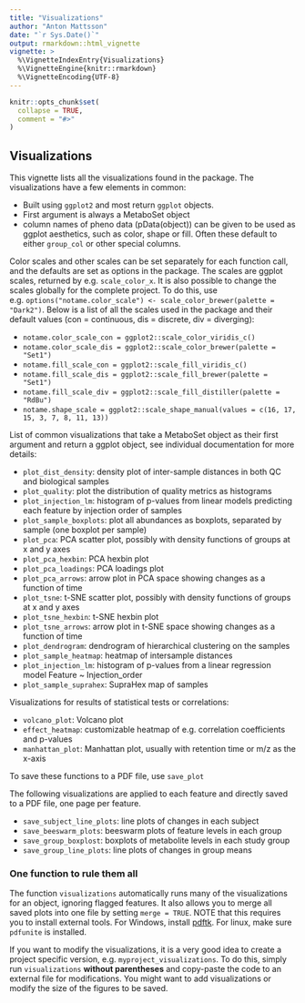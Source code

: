 ---
title: "Visualizations"
author: "Anton Mattsson"
date: "`r Sys.Date()`"
output: rmarkdown::html_vignette
vignette: >
  %\VignetteIndexEntry{Visualizations}
  %\VignetteEngine{knitr::rmarkdown}
  %\VignetteEncoding{UTF-8}
---

```{r setup, include = FALSE}
knitr::opts_chunk$set(
  collapse = TRUE,
  comment = "#>"
)
```

## Visualizations

This vignette lists all the visualizations found in the package.  The visualizations have a few elements in common:

- Built using ```ggplot2``` and most return ```ggplot``` objects.  
- First argument is always a MetaboSet object  
- column names of pheno data (pData(object)) can be given to be used as ggplot aesthetics, such as color, shape or fill. Often these default to either ```group_col``` or other special columns.


Color scales and other scales can be set separately for each function call, and the defaults are set as options in the package. The scales are ggplot scales, returned by e.g. ```scale_color_x```. It is also possible to change the scales globally for the complete project. To do this, use e.g. ```options("notame.color_scale") <- scale_color_brewer(palette = "Dark2")```. Below is a list of all the scales used in the package and their default values (con = continuous, dis = discrete, div = diverging):

- ```notame.color_scale_con = ggplot2::scale_color_viridis_c()```
- ```notame.color_scale_dis = ggplot2::scale_color_brewer(palette = "Set1")```
- ```notame.fill_scale_con = ggplot2::scale_fill_viridis_c()```
- ```notame.fill_scale_dis = ggplot2::scale_fill_brewer(palette = "Set1")```
- ```notame.fill_scale_div = ggplot2::scale_fill_distiller(palette = "RdBu")```
- ```notame.shape_scale = ggplot2::scale_shape_manual(values = c(16, 17, 15, 3, 7, 8, 11, 13))```

List of common visualizations that take a MetaboSet object as their first argument and return a ggplot object, see individual documentation for more details:

- ```plot_dist_density```: density plot of inter-sample distances in both QC and biological samples  
- ```plot_quality```: plot the distribution of quality metrics as histograms  
- ```plot_injection_lm```: histogram of p-values from linear models predicting each feature by injection order of samples  
- ```plot_sample_boxplots```: plot all abundances as boxplots, separated by sample (one boxplot per sample)  
- ```plot_pca```: PCA scatter plot, possibly with density functions of groups at x and y axes  
- ```plot_pca_hexbin```: PCA hexbin plot  
- ```plot_pca_loadings```: PCA loadings plot  
- ```plot_pca_arrows```: arrow plot in PCA space showing changes as a function of time  
- ```plot_tsne```: t-SNE scatter plot, possibly with density functions of groups at x and y axes
- ```plot_tsne_hexbin```: t-SNE hexbin plot  
- ```plot_tsne_arrows```: arrow plot in t-SNE space showing changes as a function of time  
- ```plot_dendrogram```: dendrogram of hierarchical clustering on the samples  
- ```plot_sample_heatmap```: heatmap of intersample distances
- ```plot_injection_lm```: histogram of p-values from a linear regression model Feature ~ Injection_order
- ```plot_sample_suprahex```: SupraHex map of samples

Visualizations for results of statistical tests or correlations:

- ```volcano_plot```: Volcano plot  
- ```effect_heatmap```: customizable heatmap of e.g. correlation coefficients and p-values
- ```manhattan_plot```: Manhattan plot, usually with retention time or m/z as the x-axis

To save these functions to a PDF file, use ```save_plot```

The following visualizations are applied to each feature and directly saved to a PDF file, one page per feature.

- ```save_subject_line_plots```: line plots of changes in each subject  
- ```save_beeswarm_plots```: beeswarm plots of feature levels in each group  
- ```save_group_boxplost```: boxplots of metabolite levels in each study group  
- ```save_group_line_plots```: line plots of changes in group means


### One function to rule them all

The function ```visualizations``` automatically runs many of the visualizations for an object, ignoring flagged features. It also allows you to merge all saved plots into one file by setting ```merge = TRUE```. NOTE that this requires you to install external tools. For Windows, install [pdftk](https://www.pdflabs.com/tools/pdftk-the-pdf-toolkit/). For linux, make sure ```pdfunite``` is installed.

If you want to modify the visualizations, it is a very good idea to create a project specific version, e.g. ```myproject_visualizations```. To do this, simply run ```visualizations``` **without parentheses** and copy-paste the code to an external file for modifications. You might want to add visualizations or modify the size of the figures to be saved.



